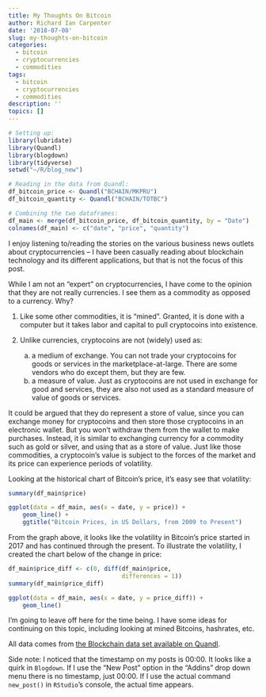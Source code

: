 ```yaml
---
title: My Thoughts On Bitcoin
author: Richard Ian Carpenter
date: '2018-07-08'
slug: my-thoughts-on-bitcoin
categories:
  - bitcoin
  - cryptocurrencies
  - commodities
tags:
  - bitcoin
  - cryptocurrencies
  - commodities
description: ''
topics: []
---
```


```r
# Setting up:
library(lubridate)
library(Quandl)
library(blogdown)
library(tidyverse)
setwd("~/R/blog_new")

# Reading in the data from Quandl:
df_bitcoin_price <- Quandl("BCHAIN/MKPRU")
df_bitcoin_quantity <- Quandl("BCHAIN/TOTBC")

# Combining the two dataframes:
df_main <- merge(df_bitcoin_price, df_bitcoin_quantity, by = "Date")
colnames(df_main) <- c("date", "price", "quantity")
```

I enjoy listening to/reading the stories on the various business news outlets about cryptocurrencies -- I have been casually reading about blockchain technology and its different applications, but that is not the focus of this post.

While I am not an "expert" on cryptocurrencies, I have come to the opinion that they are not really currencies.  I see them as a commodity as opposed to a currency.  Why?

1. Like some other commodities, it is "mined".  Granted, it is done with a computer but it takes labor and capital to pull cryptocoins into existence.

2. Unlike currencies, cryptocoins are not (widely) used as:
    a. a medium of exchange.  You can not trade your cryptocoins for goods or services in the marketplace-at-large.  There are some vendors who do except them, but they are few.
    b. a measure of value.  Just as cryptocoins are not used in exchange for good and services, they are also not used as a standard measure of value of goods or services.
    
It could be argued that they do represent a store of value, since you can exchange money for cryptocoins and then store those cryptocoins in an electronic wallet.  But you won't withdraw them from the wallet to make purchases.  Instead, it is similar to exchanging currency for a commodity such as gold or silver, and using that as a store of value.  Just like those commodities, a cryptocoin's value is subject to the forces of the market and its price can experience periods of volatility.

Looking at the historical chart of Bitcoin's price, it's easy see that volatility:

```r
summary(df_main$price)
```

```r
ggplot(data = df_main, aes(x = date, y = price)) + 
    geom_line() + 
    ggtitle("Bitcoin Prices, in US Dollars, from 2009 to Present")
```

From the graph above, it looks like the volatility in Bitcoin's price started in 2017 and has continued through the present.  To illustrate the volatility, I created the chart below of the change in price:

```r
df_main$price_diff <- c(0, diff(df_main$price, 
                                differences = 1))
summary(df_main$price_diff)
```

```r
ggplot(data = df_main, aes(x = date, y = price_diff)) +
    geom_line()
```

I'm going to leave off here for the time being.  I have some ideas for continuing on this topic, including looking at mined Bitcoins, hashrates, etc.

All data comes from [the Blockchain data set available on Quandl](https://www.quandl.com/data/BCHAIN-Blockchain).

Side note: I noticed that the timestamp on my posts is 00:00.  It looks like a quirk in `Blogdown`.  If I use the "New Post" option in the "Addins" drop down menu there is no timestamp, just 00:00.  If I use the actual command `new_post()` in `RStudio`'s console, the actual time appears.
